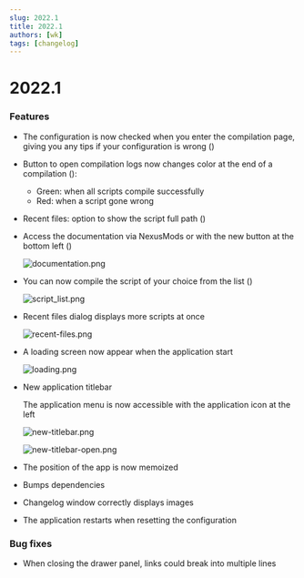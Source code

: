 ```yaml
---
slug: 2022.1
title: 2022.1
authors: [wk]
tags: [changelog]
---
```



# 2022.1

### Features

- The configuration is now checked when you enter the compilation page, giving you any tips if your configuration is wrong (<GithubIssue issue={138} />)

- Button to open compilation logs now changes color at the end of a compilation (<GithubIssue issue={143} />):

  - Green: when all scripts compile successfully
  - Red: when a script gone wrong

- Recent files: option to show the script full path (<GithubIssue issue={130} />)

- Access the documentation via NexusMods or with the new button at the bottom left (<GithubIssue issue={148} />)

  ![documentation.png](documentation.png)

- You can now compile the script of your choice from the list (<GithubIssue issue={147} />)

  ![script_list.png](script_list.png)

- Recent files dialog displays more scripts at once
  
  ![recent-files.png](recent-files.png)

- A loading screen now appear when the application start

  ![loading.png](loading.png)

- New application titlebar

  The application menu is now accessible with the application icon at the left

  ![new-titlebar.png](new-titlebar.png)

  ![new-titlebar-open.png](new-titlebar-open.png)

- The position of the app is now memoized
- Bumps dependencies
- Changelog window correctly displays images
- The application restarts when resetting the configuration

### Bug fixes

- When closing the drawer panel, links could break into multiple lines
